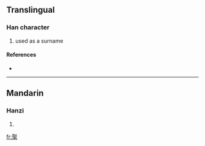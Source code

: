 ==Translingual==

===Han character===
{{Han char|rn=75|rad=木|as=08|sn=12|four=1790<sub>4</sub>|canj=尸水木 (SED)}}

# used as a surname

====References====
* {{Han ref|kx=0535.020|dkj=14991|dj=0922.210|hdz=21224.080|uh=68F8|ud=26872|bh=D9C5|bd=55749}}

----

==Mandarin==

===Hanzi===
{{cmn-hanzi|pin=[[zōu]] ([[zou1]])|wg=tsou<sup>1</sup>}}

# {{defn|Mandarin}}

[[fr:棸]]